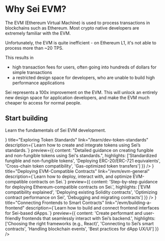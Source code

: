 
# Why Sei EVM?

The EVM (Ethereum Virtual Machine) is used to process transactions in
blockchains such as Ethereum. Most crypto native developers are extremely
familiar with the EVM.

Unfortunately, the EVM is quite inefficient - on Ethereum L1, it's not able to
process more than ~20 TPS.

This results in

- high transaction fees for users, often going into hundreds of dollars for
  simple transactions
- a restricted design space for developers, who are unable to build high
  performance applications

Sei represents a 100x improvement on the EVM. This will unlock an entirely new
design space for application developers, and make the EVM much cheaper to access
for normal people.

## Start building

Learn the fundamentals of Sei EVM development.

<div className="grid grid-cols-1 md:grid-cols-2 gap-4 my-8">
  <LinkCard
    icon={<IconCoins />}
    title="Exploring Token Standards"
    link="/learn/dev-token-standards"
    description={`Learn how to create and integrate tokens using Sei’s standards.`}
    preview={{
      content: "Detailed guidance on creating fungible and non-fungible tokens using Sei's standards.",
      highlights: ['Standardized fungible and non-fungible tokens', 'Deploying ERC-20/ERC-721 equivalents', 'Cross-chain token compatibility', 'Gas-optimized token transfers']
    }}
  />
  <LinkCard
    icon={<IconCode />}
    title="Deploying EVM-Compatible Contracts"
    link="/evm/evm-general"
    description={`Learn how to deploy, interact with, and optimize EVM-compatible contracts on Sei.`}
    preview={{
      content: 'Step-by-step guidance for deploying Ethereum-compatible contracts on Sei.',
      highlights: ['EVM compatibility explained', 'Deploying existing Solidity contracts', 'Optimizing contract performance on Sei', 'Debugging and migrating contracts']
    }}
  />
  <LinkCard
    icon={<IconLayoutDashboard />}
    title="Connecting Frontends to Smart Contracts"
    link="/evm/building-a-frontend"
    description={`Learn how to build and connect frontend interfaces for Sei-based dApps.`}
    preview={{
      content: 'Create performant and user-friendly frontends that seamlessly interact with Sei’s backend.',
      highlights: ['Choosing the right frameworks (e.g., React)', 'Connecting to Sei’s smart contracts', 'Handling blockchain events', 'Best practices for dApp UX/UI']
    }}
  />
</div>
